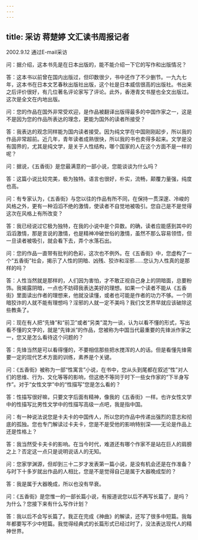 ```yaml
---
---
---
```

title: 采访 蒋楚婷 文汇读书周报记者
---




2002.9.12 通过E-mail采访

问：据介绍，这本书先是在日本出版的，能不能介绍一下它的写作和出版情况？

答：这本书以前曾在国内出版过，但印数很少，书中还作了不少删节。一九九七年，这本书在日本文艺春秋出版社出版，这个社是日本威信很高的出版社。书出来之后评价很好，有几位著名评论家写了评论。此外，香港青文书屋也全文出版过。这次是全文在内地出版。

问：您的作品在国外非常受欢迎，是作品被翻译出版得最多的中国作家之一，这是不是因为您的作品所表达的理念，更能为国外的读者所接受？

答：我表达的观念同样能为国内读者接受。因为纯文学在中国刚刚起步，所以我的作品非常超前。近几年，青年读者成熟很快，所以我的书也卖得多起来。文学是没有国界的，尤其是纯文学，是关于人性结构，哪个国家的人在这个方面不是一样的呢？

问：据说，《五香街》是您最满意的一部小说，您能谈谈为什么吗？

答：这篇小说比较完美，极为独特。语言也很好，朴实，流畅，颠覆力量强，纯度也高。

问：有专家认为，《五香街》与您以往的作品有所不同，在保持一贯深邃、冷峻的风格之外，更有一种滔滔不绝的激情，使读者不自觉地被吸引。您自己是不是觉得这次在风格上有所改变？

答：我已经说过它极为独特，在我的小说中是个异数。的确，读者应能感到其中的滔滔激情，那是言说的激情，也是精神冲破世俗的激情，虽然不那么容易领悟，但一旦读者被吸引，就会看下去，弄个水落石出。

问：您的作品一直带有批判的色彩，这次也不例外。在《五香街》中，您虚构了一个“五香街”社会，揭示了人性的阴暗、凶残、狡诈和淫邪……您认为人性真的是那样的吗？

答：人性当然就是那样的，人们因为害怕，才不敢正视自己身上的阴暗面，总要粉饰。我揭露阴暗，一点也不妨碍我表达美好的理想。如果一个读者不能从《五香街》里面读出作者的理想来，他就没读懂，或者也可能是作者的功力不够。一个阴暗狡诈的人就不能有理想吗？淫邪的人就一定不美吗？我们文艺界早就应该破除这些教条了。

问：现在有人把“先锋”和“前卫”或者“另类”混为一谈，认为以看不懂的形式，写出看不懂的文字的，就是“先锋派”的作品，您被称为中国当代最重要的先锋派作家之一，您又是怎么看待这个问题的？

答：先锋当然是可以看得懂的，不要相信那些把水搅浑的人的话。但是看懂先锋需要一定的现代艺术方面的训练，素养是个关键。

问：《五香街》被称为一部“性寓言”小说，在书中，您从头到尾都在叙述“性”对人们的思维、行为、文化等等的影响，但这绝不等同于时下一些女作家的“下半身写作”。对于“女性文学”中的“性描写”您是怎么看的？

答：性描写很好嘛，只要文字后面有精神，像我的《五香街》一样。也许女性文学中的性描写比男性文学中的性描写高级一点吧，我是指中国。

问：有一种说法说您是卡夫卡的中国传人，所以您的作品中传递出强烈的意志和彻底的孤独。您也专门解读过卡夫卡，您是不是受他的影响特别深——无论是作品上还是性格上？

答：我当然受卡夫卡的影响。在当今时代，难道还有哪个作家不是站在巨人的肩膀之上？否定这一点只是说明说话人的无知。

问：您家学渊源，但却到三十二岁才发表第一篇小说，是没有机会还是在作准备？与时下十多岁就出作品的人相比，您是不是觉得自己是属于大器晚成型的？

答：我是属于大器晚成，所以也没有早衰。

问：《五香街》是您惟一的一部长篇小说，有报道说您以后不再写长篇了，是吗？为什么？您接下来有什么写作计划？

答：我以后不会写长篇了。我正在完成《神曲》的解读，还写了很多中短篇。我每年都要写不少中短篇。我觉得经典式的长篇形式已经过时了，没法表达现代人的精神世界。